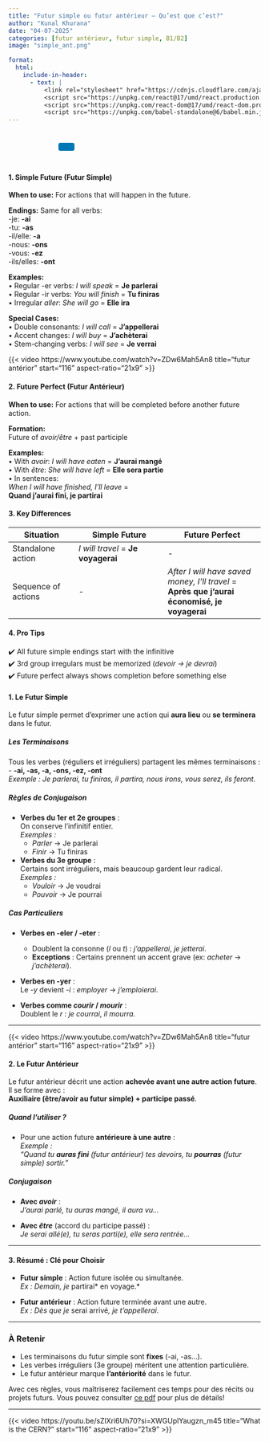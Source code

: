 ```yaml
---
title: "Futur simple ou futur antérieur – Qu’est que c’est?"
author: "Kunal Khurana"
date: "04-07-2025"
categories: [futur antérieur, futur simple, B1/B2]
image: "simple_ant.png"

format:
  html:
    include-in-header:
      - text: |
          <link rel="stylesheet" href="https://cdnjs.cloudflare.com/ajax/libs/font-awesome/6.0.0/css/all.min.css"
          <script src="https://unpkg.com/react@17/umd/react.production.min.js"</script>
          <script src="https://unpkg.com/react-dom@17/umd/react-dom.production.min.js"</script>
          <script src="https://unpkg.com/babel-standalone@6/babel.min.js"</script>
---
```


::: {style="text-align: left; padding: 10px;"}
<a href="mailto:info@frenchwithkunal.ca" target="_blank" style="margin: 0 10px; color: #000;"><i class="fas fa-envelope fa-lg"></i></a> <a href="https://www.instagram.com/frenchwithkunal" target="_blank" style="margin: 0 10px; color: #E1306C;"><i class="fab fa-instagram fa-lg"></i></a> <a href="https://frenchwithkunal.ca" target="_blank" style="margin: 0 10px; color: #0077b5;"><i class="fas fa-globe fa-lg"></i></a> <a href="https://whatsapp.com/channel/0029Vb57n2e7dmegpjYpyi3V" target="_blank" style="margin: 0 10px; color: #25D366;"><i class="fab fa-whatsapp fa-lg"></i></a> <button onclick="copyLink()" style="background-color: #0077b5; color: white; padding: 8px 16px; border: none; border-radius: 4px; cursor: pointer; margin-left: 10px;"> <i class="fas fa-copy"></i> </button> [Link copied!]{#copy-message style="margin-left: 10px; color: green; display: none;"}
:::

::: {#react-root}
:::

```{=html}
<script type="text/babel">
 const ProfilePage = () => {
  const { useState, useEffect } = React;
  const [redirectCounter, setRedirectCounter] = useState(4);
  const [isRedirecting, setIsRedirecting] = useState(false);

  const isFrench = document.documentElement.lang === "fr";

  const translations = {
    noAccess: isFrench 
      ? "Vous n'avez pas accès à cette page."
      : "You don't have access to this page.",
    subscribe: isFrench
      ? "Veuillez vous abonner pour obtenir l'accès."
      : "Please subscribe to gain access.",
    redirecting: isFrench
      ? `Redirection vers la page d'abonnement dans ${redirectCounter} secondes...`
      : `Redirecting to subscription page in ${redirectCounter} seconds...`
  };

  const refreshToken = async () => {
    const storedRefreshToken = localStorage.getItem("refreshToken");

    if (!storedRefreshToken) {
      window.location.href = "/login.html";
      return null;
    }

    try {
      const response = await fetch("https://frenchwithkunal-cdf6ea3f88ce.herokuapp.com/api/v1/auth/refresh-token", {
        method: "POST",
        headers: {
          "Content-Type": "application/json",
        },
        body: JSON.stringify({ refreshToken: storedRefreshToken }),
      });

      if (!response.ok) {
        localStorage.removeItem("accessToken");
        localStorage.removeItem("refreshToken");
        window.location.href = "/login.html";
        return null;
      }

      const data = await response.json();
      localStorage.setItem("accessToken", data.accessToken);
      return data.accessToken;
    } catch (error) {
      localStorage.removeItem("accessToken");
      localStorage.removeItem("refreshToken");
      window.location.href = "/login.html";
      return null;
    }
  };

  const fetchWithAuth = async (url, options = {}) => {
    let accessToken = localStorage.getItem("accessToken");

    options.headers = {
      ...options.headers,
      Authorization: `Bearer ${accessToken}`,
      "Content-Type": "application/json",
    };

    let response = await fetch(url, options);

    if (response.status === 401) {
      console.log("Access token expired, attempting to refresh...");

      // Refresh token
      accessToken = await refreshToken();

      if (!accessToken) return null;

      options.headers.Authorization = `Bearer ${accessToken}`;
      response = await fetch(url, options);
    }

    return response.json();
  };

  const showNoAccessMessage = () => {
    setIsRedirecting(true);
    
    const noAccessMessage = `
      <div style="text-align: center; padding: 20px;">
        <h2>${translations.noAccess}</h2>
        <p>${translations.subscribe}</p>
        <p>${translations.redirecting}</p>
      </div>
    `;
    document.body.innerHTML = noAccessMessage;
    
    // Start countdown and redirect
    const redirectInterval = setInterval(() => {
      setRedirectCounter((prev) => {
        const newCounter = prev - 1;
        if (newCounter <= 0) {
          clearInterval(redirectInterval);
          window.location.href = "https://frenchwithkunal.ca/payment.html";
        }
        
        // Update the countdown text
        const countdownElement = document.querySelector('p:last-child');
        if (countdownElement) {
          countdownElement.textContent = isFrench
            ? `Redirection vers la page d'abonnement dans ${newCounter} secondes...`
            : `Redirecting to subscription page in ${newCounter} seconds...`;
        }
        
        return newCounter;
      });
    }, 1000);
  };

  useEffect(() => {
    const storedToken = localStorage.getItem('accessToken');

    if(!storedToken) {
      showNoAccessMessage();
    } else {
      const fetchData = async() => {
        const data = await fetchWithAuth("https://frenchwithkunal-cdf6ea3f88ce.herokuapp.com/api/v1/auth/me", {
          method: "POST",
        });

        if (data && data.data && data.data.hasAccess) {
          console.log(data);
        } else {
          showNoAccessMessage();
        }
      };
      fetchData();
    }
  }, []);

  return (
    <div></div>
  );
};

ReactDOM.render(
  <ProfilePage />,
  document.getElementById('react-root')
);
 </script>
```


::: {.content-visible when-profile="english"}

#### **1. Simple Future (Futur Simple)**
**When to use:** For actions that will happen in the future.

**Endings:** Same for all verbs:  
-je: **-ai**  
-tu: **-as**  
-il/elle: **-a**  
-nous: **-ons**  
-vous: **-ez**  
-ils/elles: **-ont**

**Examples:**  
• Regular -er verbs: *I will speak* = **Je parlerai**  
• Regular -ir verbs: *You will finish* = **Tu finiras**  
• Irregular *aller*: *She will go* = **Elle ira**

**Special Cases:**  
• Double consonants: *I will call* = **J'appellerai**  
• Accent changes: *I will buy* = **J'achèterai**  
• Stem-changing verbs: *I will see* = **Je verrai**

{{< video https://www.youtube.com/watch?v=ZDw6Mah5An8
    title="futur antérior"
    start="116"
    aspect-ratio="21x9" 
>}}

#### **2. Future Perfect (Futur Antérieur)**
**When to use:** For actions that will be completed before another future action.

**Formation:**  
Future of *avoir/être* + past participle

**Examples:**  
• With *avoir*: *I will have eaten* = **J'aurai mangé**  
• With *être*: *She will have left* = **Elle sera partie**  
• In sentences:  
*When I will have finished, I'll leave* =  
**Quand j'aurai fini, je partirai**

#### **3. Key Differences**
| Situation | Simple Future | Future Perfect |
|-----------|---------------|----------------|
| Standalone action | *I will travel* = **Je voyagerai** | - |
| Sequence of actions | - | *After I will have saved money, I'll travel* = **Après que j'aurai économisé, je voyagerai** |

#### **4. Pro Tips**
✔️ All future simple endings start with the infinitive  
✔️ 3rd group irregulars must be memorized (*devoir → je devrai*)  
✔️ Future perfect always shows completion before something else  


:::

::: {.content-visible when-profile="french"}


#### **1. Le Futur Simple**  
Le futur simple permet d’exprimer une action qui **aura lieu** ou **se terminera** dans le futur.  

##### **Les Terminaisons**  
Tous les verbes (réguliers et irréguliers) partagent les mêmes terminaisons :  
- **-ai, -as, -a, -ons, -ez, -ont**  
  *Exemple : Je parlerai, tu finiras, il partira, nous irons, vous serez, ils feront.*  

##### **Règles de Conjugaison**  
- **Verbes du 1er et 2e groupes** :  
  On conserve l’infinitif entier.  
  *Exemples :*  
  - *Parler* → Je parlerai  
  - *Finir* → Tu finiras  

- **Verbes du 3e groupe** :  
  Certains sont irréguliers, mais beaucoup gardent leur radical.  
  *Exemples :*  
  - *Vouloir* → Je voudrai  
  - *Pouvoir* → Je pourrai  

##### **Cas Particuliers**  

- **Verbes en -eler / -eter** :  
  - Doublent la consonne (*l* ou *t*) : *j’appellerai*, *je jetterai*.  
  - **Exceptions** : Certains prennent un accent grave (ex: *acheter* → *j’achèterai*).  

- **Verbes en -yer** :  
  Le *-y* devient *-i* : *employer* → *j’emploierai*.  

- **Verbes comme *courir* / *mourir*** :  
  Doublent le *r* : *je courrai*, *il mourra*.  

---

{{< video https://www.youtube.com/watch?v=ZDw6Mah5An8
    title="futur antérior"
    start="116"
    aspect-ratio="21x9" 
>}}

#### **2. Le Futur Antérieur**  
Le futur antérieur décrit une action **achevée avant une autre action future**. Il se forme avec :  
**Auxiliaire (être/avoir au futur simple) + participe passé**.  

##### **Quand l’utiliser ?**  
- Pour une action future **antérieure à une autre** :  
  *Exemple :*  
  *"Quand tu **auras fini** (futur antérieur) tes devoirs, tu **pourras** (futur simple) sortir."*  

##### **Conjugaison**  
- **Avec *avoir*** :  
  *J’aurai parlé, tu auras mangé, il aura vu...*  

- **Avec *être*** (accord du participe passé) :  
  *Je serai allé(e), tu seras parti(e), elle sera rentrée...*  

---

#### **3. Résumé : Clé pour Choisir**  
- **Futur simple** : Action future isolée ou simultanée.  
  *Ex : Demain, je *partirai* en voyage.*  

- **Futur antérieur** : Action future terminée avant une autre.  
  *Ex : Dès que je *serai arrivé*, je t’appellerai.*  

---

### **À Retenir**  
- Les terminaisons du futur simple sont **fixes** (-ai, -as...).  
- Les verbes irréguliers (3e groupe) méritent une attention particulière.  
- Le futur antérieur marque **l’antériorité** dans le futur.  

Avec ces règles, vous maîtriserez facilement ces temps pour des récits ou projets futurs. Vous pouvez consulter [ce pdf](https://drive.google.com/file/d/1h3o_wE2rgDlpxYq5JZbvkjnh6XCQ9gXN/view?usp=drive_link) pour plus de détails! 

---
:::



{{< video https://youtu.be/sZlXri6Uh70?si=XWGUplYaugzn_m45
    title="What is the CERN?"
    start="116"
    aspect-ratio="21x9" 
>}}
